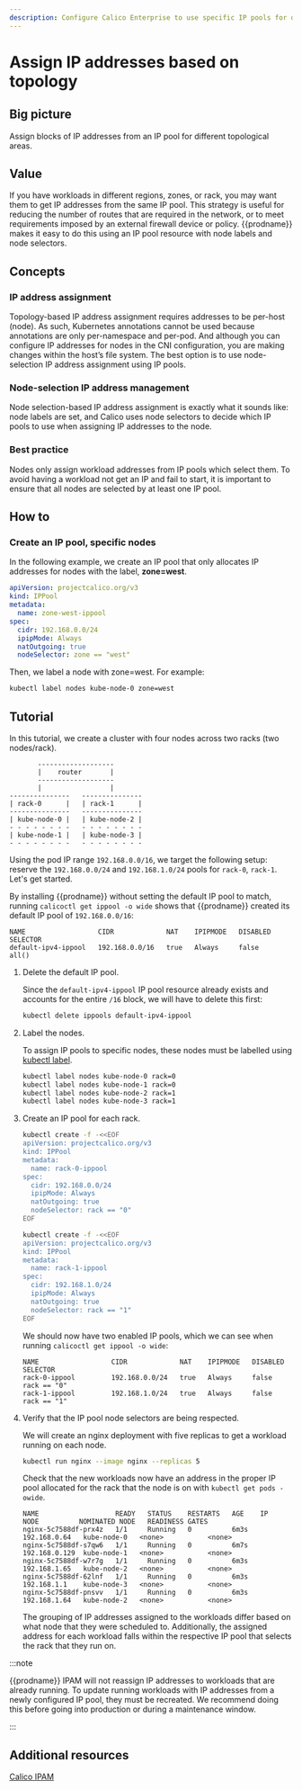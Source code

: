 ```yaml
---
description: Configure Calico Enterprise to use specific IP pools for different topologies including zone, rack, or region.
---
```


# Assign IP addresses based on topology

## Big picture

Assign blocks of IP addresses from an IP pool for different topological areas.

## Value

If you have workloads in different regions, zones, or rack, you may want them to get IP addresses from the same IP pool. This strategy is useful for reducing the number of routes that are required in the network, or to meet requirements imposed by an external firewall device or policy. {{prodname}} makes it easy to do this using an IP pool resource with node labels and node selectors.

## Concepts

### IP address assignment

Topology-based IP address assignment requires addresses to be per-host (node).
As such, Kubernetes annotations cannot be used because annotations are only per-namespace and per-pod. And although you can configure IP addresses for nodes in the CNI configuration, you are making changes within the host’s file system. The best option is to use node-selection IP address assignment using IP pools.

### Node-selection IP address management

Node selection-based IP address assignment is exactly what it sounds like: node labels are set, and Calico uses node selectors to decide which IP pools to use when assigning IP addresses to the node.

### Best practice

Nodes only assign workload addresses from IP pools which select them. To avoid having a workload not get an IP and fail to start, it is important to ensure that all nodes are selected by at least one IP pool.

## How to

### Create an IP pool, specific nodes

In the following example, we create an IP pool that only allocates IP addresses for nodes with the label, **zone=west**.

```yaml
apiVersion: projectcalico.org/v3
kind: IPPool
metadata:
  name: zone-west-ippool
spec:
  cidr: 192.168.0.0/24
  ipipMode: Always
  natOutgoing: true
  nodeSelector: zone == "west"
```

Then, we label a node with zone=west. For example:

```bash
kubectl label nodes kube-node-0 zone=west
```

## Tutorial

In this tutorial, we create a cluster with four nodes across two racks (two nodes/rack).

```
       -------------------
       |    router       |
       -------------------
       |                 |
---------------   ---------------
| rack-0      |   | rack-1      |
---------------   ---------------
| kube-node-0 |   | kube-node-2 |
- - - - - - - -   - - - - - - - -
| kube-node-1 |   | kube-node-3 |
- - - - - - - -   - - - - - - - -
```

Using the pod IP range `192.168.0.0/16`, we target the following setup: reserve
the `192.168.0.0/24` and `192.168.1.0/24` pools for `rack-0`, `rack-1`. Let's
get started.

By installing {{prodname}} without setting the default IP pool to match,
running `calicoctl get ippool -o wide` shows that {{prodname}} created its
default IP pool of `192.168.0.0/16`:

```
NAME                  CIDR             NAT    IPIPMODE   DISABLED   SELECTOR
default-ipv4-ippool   192.168.0.0/16   true   Always     false      all()
```

1. Delete the default IP pool.

   Since the `default-ipv4-ippool` IP pool resource already exists and accounts
   for the entire `/16` block, we will have to delete this first:

   ```bash
   kubectl delete ippools default-ipv4-ippool
   ```

2. Label the nodes.

   To assign IP pools to specific nodes, these nodes must be labelled
   using [kubectl label](https://kubernetes.io/docs/tasks/configure-pod-container/assign-pods-nodes/#add-a-label-to-a-node).

   ```bash
   kubectl label nodes kube-node-0 rack=0
   kubectl label nodes kube-node-1 rack=0
   kubectl label nodes kube-node-2 rack=1
   kubectl label nodes kube-node-3 rack=1
   ```

3. Create an IP pool for each rack.

   ```bash
   kubectl create -f -<<EOF
   apiVersion: projectcalico.org/v3
   kind: IPPool
   metadata:
     name: rack-0-ippool
   spec:
     cidr: 192.168.0.0/24
     ipipMode: Always
     natOutgoing: true
     nodeSelector: rack == "0"
   EOF
   ```

   ```bash
   kubectl create -f -<<EOF
   apiVersion: projectcalico.org/v3
   kind: IPPool
   metadata:
     name: rack-1-ippool
   spec:
     cidr: 192.168.1.0/24
     ipipMode: Always
     natOutgoing: true
     nodeSelector: rack == "1"
   EOF
   ```

   We should now have two enabled IP pools, which we can see when running `calicoctl get ippool -o wide`:

   ```
   NAME                  CIDR             NAT    IPIPMODE   DISABLED   SELECTOR
   rack-0-ippool         192.168.0.0/24   true   Always     false      rack == "0"
   rack-1-ippool         192.168.1.0/24   true   Always     false      rack == "1"
   ```

4. Verify that the IP pool node selectors are being respected.

   We will create an nginx deployment with five replicas to get a workload
   running on each node.

   ```bash
   kubectl run nginx --image nginx --replicas 5
   ```

   Check that the new workloads now have an address in the proper IP pool
   allocated for the rack that the node is on with `kubectl get pods -owide`.

   ```
   NAME                   READY   STATUS    RESTARTS   AGE    IP             NODE          NOMINATED NODE   READINESS GATES
   nginx-5c7588df-prx4z   1/1     Running   0          6m3s   192.168.0.64   kube-node-0   <none>           <none>
   nginx-5c7588df-s7qw6   1/1     Running   0          6m7s   192.168.0.129  kube-node-1   <none>           <none>
   nginx-5c7588df-w7r7g   1/1     Running   0          6m3s   192.168.1.65   kube-node-2   <none>           <none>
   nginx-5c7588df-62lnf   1/1     Running   0          6m3s   192.168.1.1    kube-node-3   <none>           <none>
   nginx-5c7588df-pnsvv   1/1     Running   0          6m3s   192.168.1.64   kube-node-2   <none>           <none>
   ```

   The grouping of IP addresses assigned to the workloads differ based on what
   node that they were scheduled to. Additionally, the assigned address for
   each workload falls within the respective IP pool that selects the rack that
   they run on.

:::note

{{prodname}} IPAM will not reassign IP addresses to workloads
that are already running. To update running workloads with IP addresses from
a newly configured IP pool, they must be recreated. We recommend doing this
before going into production or during a maintenance window.

:::

## Additional resources

[Calico IPAM](../../reference/component-resources/configuration.mdx)
